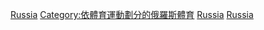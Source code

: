 {{Commons category|Rugby union in Russia}}

[[Category:各國橄欖球|Russia]]
[[Category:依體育運動劃分的俄羅斯體育|Category:依體育運動劃分的俄羅斯體育]]
[[Category:亞洲橄欖球|Russia]]
[[Category:歐洲橄欖球|Russia]]